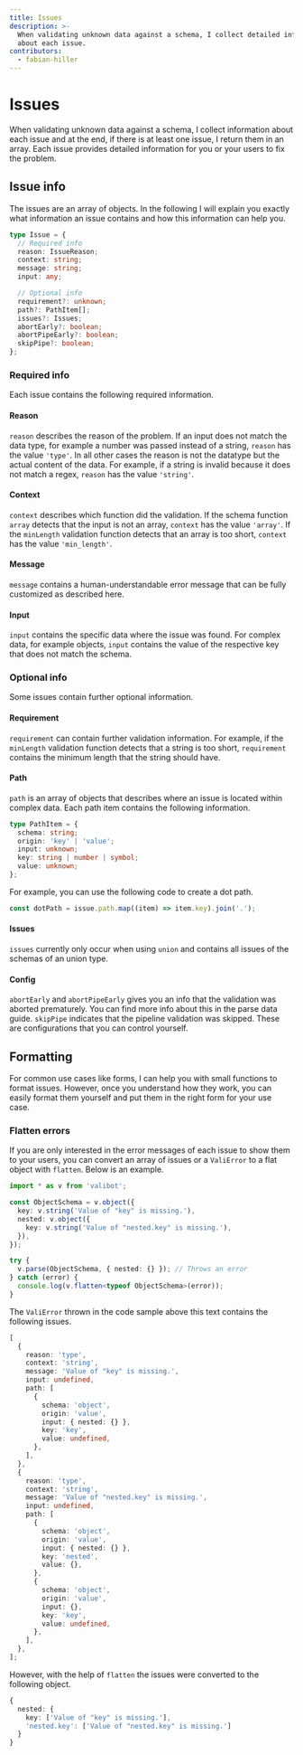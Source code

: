 ```yaml
---
title: Issues
description: >-
  When validating unknown data against a schema, I collect detailed information
  about each issue.
contributors:
  - fabian-hiller
---
```



# Issues

When validating unknown data against a schema, I collect information about each issue and at the end, if there is at least one issue, I return them in an array. Each issue provides detailed information for you or your users to fix the problem.

## Issue info

The issues are an array of objects. In the following I will explain you exactly what information an issue contains and how this information can help you.

```ts
type Issue = {
  // Required info
  reason: IssueReason;
  context: string;
  message: string;
  input: any;

  // Optional info
  requirement?: unknown;
  path?: PathItem[];
  issues?: Issues;
  abortEarly?: boolean;
  abortPipeEarly?: boolean;
  skipPipe?: boolean;
};
```

### Required info

Each issue contains the following required information.

#### Reason

`reason` describes the reason of the problem. If an input does not match the data type, for example a number was passed instead of a string, `reason` has the value `'type'`. In all other cases the reason is not the datatype but the actual content of the data. For example, if a string is invalid because it does not match a regex, `reason` has the value `'string'`.

#### Context

`context` describes which function did the validation. If the schema function <Link href="/api/array/">`array`</Link> detects that the input is not an array, `context` has the value `'array'`. If the <Link href="/api/minLength/">`minLength`</Link> validation function detects that an array is too short, `context` has the value `'min_length'`.

#### Message

`message` contains a human-understandable error message that can be fully customized as described <Link href="/guides/schemas/#error-messages">here</Link>.

#### Input

`input` contains the specific data where the issue was found. For complex data, for example objects, `input` contains the value of the respective key that does not match the schema.

### Optional info

Some issues contain further optional information.

#### Requirement

`requirement` can contain further validation information. For example, if the <Link href="/api/minLength/">`minLength`</Link> validation function detects that a string is too short, `requirement` contains the minimum length that the string should have.

#### Path

`path` is an array of objects that describes where an issue is located within complex data. Each path item contains the following information.

```ts
type PathItem = {
  schema: string;
  origin: 'key' | 'value';
  input: unknown;
  key: string | number | symbol;
  value: unknown;
};
```

For example, you can use the following code to create a dot path.

```ts
const dotPath = issue.path.map((item) => item.key).join('.');
```

#### Issues

`issues` currently only occur when using <Link href="/api/union/">`union`</Link> and contains all issues of the schemas of an union type.

#### Config

`abortEarly` and `abortPipeEarly` gives you an info that the validation was aborted prematurely. You can find more info about this in the <Link href="/guides/parse-data/#abort-early">parse data</Link> guide. `skipPipe` indicates that the pipeline validation was skipped. These are configurations that you can control yourself.

## Formatting

For common use cases like forms, I can help you with small functions to format issues. However, once you understand how they work, you can easily format them yourself and put them in the right form for your use case.

### Flatten errors

If you are only interested in the error messages of each issue to show them to your users, you can convert an array of issues or a <Link href="/api/ValiError/">`ValiError`</Link> to a flat object with <Link href="/api/flatten/">`flatten`</Link>. Below is an example.

```ts
import * as v from 'valibot';

const ObjectSchema = v.object({
  key: v.string('Value of "key" is missing.'),
  nested: v.object({
    key: v.string('Value of "nested.key" is missing.'),
  }),
});

try {
  v.parse(ObjectSchema, { nested: {} }); // Throws an error
} catch (error) {
  console.log(v.flatten<typeof ObjectSchema>(error));
}
```

The <Link href="/api/ValiError/">`ValiError`</Link> thrown in the code sample above this text contains the following issues.

```ts
[
  {
    reason: 'type',
    context: 'string',
    message: 'Value of "key" is missing.',
    input: undefined,
    path: [
      {
        schema: 'object',
        origin: 'value',
        input: { nested: {} },
        key: 'key',
        value: undefined,
      },
    ],
  },
  {
    reason: 'type',
    context: 'string',
    message: 'Value of "nested.key" is missing.',
    input: undefined,
    path: [
      {
        schema: 'object',
        origin: 'value',
        input: { nested: {} },
        key: 'nested',
        value: {},
      },
      {
        schema: 'object',
        origin: 'value',
        input: {},
        key: 'key',
        value: undefined,
      },
    ],
  },
];
```

However, with the help of <Link href="/api/flatten/">`flatten`</Link> the issues were converted to the following object.

```ts
{
  nested: {
    key: ['Value of "key" is missing.'],
    'nested.key': ['Value of "nested.key" is missing.']
  }
}
```
